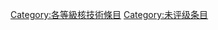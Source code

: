 {{catmore1|[[Wikipedia:核技術專題|Wikipedia:核技術專題]]}}
{{Articles by Quality|topic=核技術|project=核技術|format=TOC}}
{{empty category}}

[[Category:各等級核技術條目|Category:各等級核技術條目]]
[[Category:未评级条目|Category:未评级条目]]